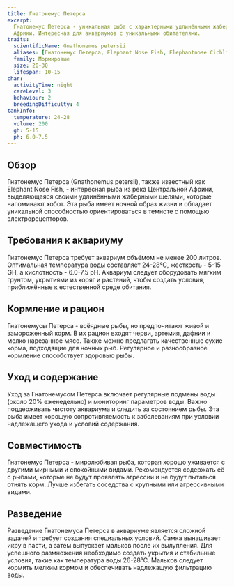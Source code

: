 ```yaml
---
title: Гнатонемус Петерсa
excerpt:
  Гнатонемус Петерсa - уникальная рыба с характерными удлинёнными жаберными щелями, обитающая в реках Центральной
  Африки. Интересная для аквариумов с уникальными обитателями.
traits:
  scientificName: Gnathonemus petersii
  aliases: [Гнатонемус Петерсa, Elephant Nose Fish, Elephantnose Cichlid]
  family: Мормировые
  size: 20-30
  lifespan: 10-15
char:
  activityTime: night
  careLevel: 3
  behaviour: 2
  breedingDifficulty: 4
tankInfo:
  temperature: 24-28
  volume: 200
  gh: 5-15
  ph: 6.0-7.5
---
```


## Обзор

Гнатонемус Петерсa (Gnathonemus petersii), также известный как Elephant Nose Fish, - интересная рыба из река Центральной
Африки, выделяющаяся своими удлинёнными жаберными щелями, которые напоминают хобот. Эта рыба имеет ночной образ жизни и
обладает уникальной способностью ориентироваться в темноте с помощью электрорецепторов.

## Требования к аквариуму

Гнатонемус Петерсa требует аквариум объёмом не менее 200 литров. Оптимальная температура воды составляет 24-28°C,
жесткость - 5-15 GH, а кислотность - 6.0-7.5 pH. Аквариум следует оборудовать мягким грунтом, укрытиями из коряг и
растений, чтобы создать условия, приближённые к естественной среде обитания.

## Кормление и рацион

Гнатонемусы Петерсa - всёядные рыбы, но предпочитают живой и замороженный корм. В их рацион входят черви, артемия,
дафнии и мелко нарезанное мясо. Также можно предлагать качественные сухие корма, подходящие для ночных рыб. Регулярное и
разнообразное кормление способствует здоровью рыбы.

## Уход и содержание

Уход за Гнатонемусом Петерсa включает регулярные подмены воды (около 20% еженедельно) и мониторинг параметров воды.
Важно поддерживать чистоту аквариума и следить за состоянием рыбы. Эта рыба имеет хорошую сопротивляемость к
заболеваниям при условии надлежащего ухода и условий содержания.

## Совместимость

Гнатонемус Петерсa - миролюбивая рыба, которая хорошо уживается с другими мирными и спокойными видами. Рекомендуется
содержать её с рыбами, которые не будут проявлять агрессии и не будут пытаться отнять корм. Лучше избегать соседства с
крупными или агрессивными видами.

## Разведение

Разведение Гнатонемуса Петерсa в аквариуме является сложной задачей и требует создания специальных условий. Самка
вынашивает икру в пасти, а затем выпускает мальков после их вылупления. Для успешного размножения необходимо создать
укрытия и стабильные условия, такие как температура воды 26-28°C. Мальков следует кормить мелким кормом и обеспечивать
надлежащую фильтрацию воды.
